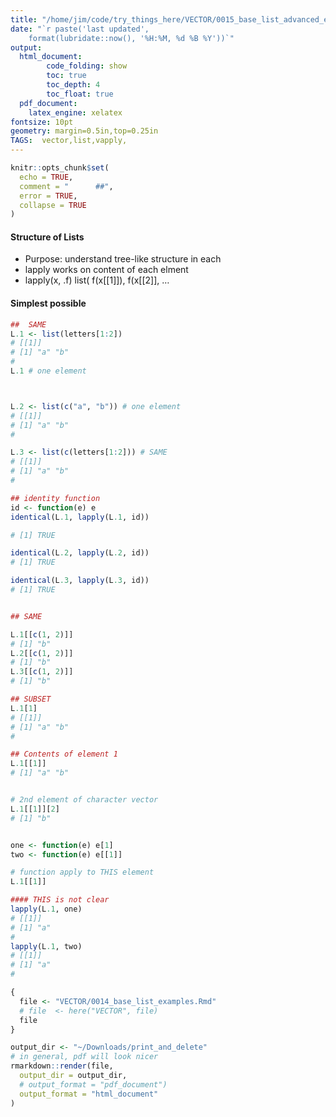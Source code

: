 ```yaml
--- 
title: "/home/jim/code/try_things_here/VECTOR/0015_base_list_advanced_examples.Rmd"
date: "`r paste('last updated', 
    format(lubridate::now(), '%H:%M, %d %B %Y'))`"
output:   
  html_document:  
        code_folding: show
        toc: true 
        toc_depth: 4
        toc_float: true
  pdf_document: 
    latex_engine: xelatex
fontsize: 10pt 
geometry: margin=0.5in,top=0.25in 
TAGS:  vector,list,vapply,  
---
```



```r
knitr::opts_chunk$set(
  echo = TRUE,
  comment = "      ##",
  error = TRUE,
  collapse = TRUE
)
```
#### Structure of Lists
  *  Purpose:  understand tree-like structure in each
  *  lapply works on content of each elment
  *  lapply(x, .f)  list( f(x[[1]]), f(x[[2]], ...

#### Simplest possible
```r
##  SAME
L.1 <- list(letters[1:2])
# [[1]]
# [1] "a" "b"
#
L.1 # one element



L.2 <- list(c("a", "b")) # one element
# [[1]]
# [1] "a" "b"
#

L.3 <- list(c(letters[1:2])) # SAME
# [[1]]
# [1] "a" "b"
#

## identity function
id <- function(e) e
identical(L.1, lapply(L.1, id))

# [1] TRUE

identical(L.2, lapply(L.2, id))
# [1] TRUE

identical(L.3, lapply(L.3, id))
# [1] TRUE


## SAME

L.1[[c(1, 2)]]
# [1] "b"
L.2[[c(1, 2)]]
# [1] "b"
L.3[[c(1, 2)]]
# [1] "b"

## SUBSET
L.1[1]
# [[1]]
# [1] "a" "b"
#

## Contents of element 1
L.1[[1]]
# [1] "a" "b"


# 2nd element of character vector
L.1[[1]][2]
# [1] "b"


one <- function(e) e[1]
two <- function(e) e[[1]]

# function apply to THIS element
L.1[[1]]

#### THIS is not clear
lapply(L.1, one)
# [[1]]
# [1] "a"
#
lapply(L.1, two)
# [[1]]
# [1] "a"
#
```


```r
{
  file <- "VECTOR/0014_base_list_examples.Rmd"
  # file  <- here("VECTOR", file)
  file
}

output_dir <- "~/Downloads/print_and_delete"
# in general, pdf will look nicer
rmarkdown::render(file,
  output_dir = output_dir,
  # output_format = "pdf_document")
  output_format = "html_document"
)
```
